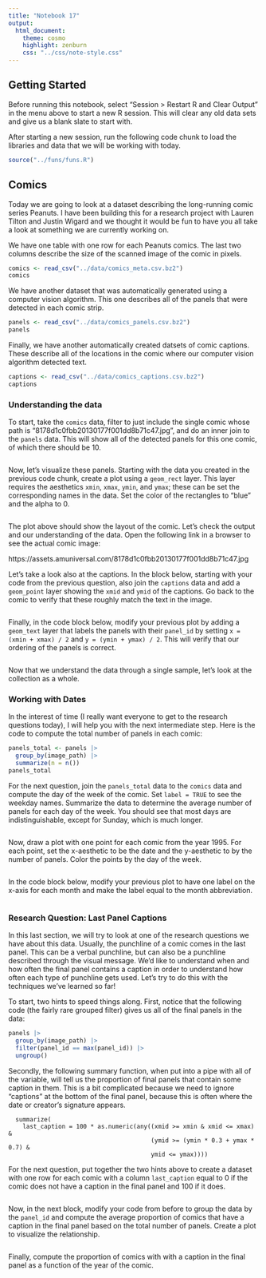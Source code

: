 ```yaml
---
title: "Notebook 17"
output:
  html_document:
    theme: cosmo
    highlight: zenburn
    css: "../css/note-style.css"
---
```


## Getting Started

Before running this notebook, select "Session > Restart R and Clear Output" in
the menu above to start a new R session. This will clear any old data sets and
give us a blank slate to start with.

After starting a new session, run the following code chunk to load the
libraries and data that we will be working with today.

```r
source("../funs/funs.R")
```

## Comics

Today we are going to look at a dataset describing the long-running comic
series Peanuts. I have been building this for a research project with Lauren
Tilton and Justin Wigard and we thought it would be fun to have you all take
a look at something we are currently working on.

We have one table with one row for each Peanuts comics. The last two columns
describe the size of the scanned image of the comic in pixels.

```r
comics <- read_csv("../data/comics_meta.csv.bz2")
comics
```

We have another dataset that was automatically generated using a computer vision
algorithm. This one describes all of the panels that were detected in each
comic strip.

```r
panels <- read_csv("../data/comics_panels.csv.bz2")
panels
```

Finally, we have another automatically created datsets of comic captions. These
describe all of the locations in the comic where our computer vision algorithm
detected text.

```r
captions <- read_csv("../data/comics_captions.csv.bz2")
captions
```

### Understanding the data

To start, take the `comics` data, filter to just include the single comic whose
path is "8178d1c0fbb20130177f001dd8b71c47.jpg", and do an inner join to the
`panels` data. This will show all of the detected panels for this one comic,
of which there should be 10.

```r

```

Now, let's visualize these panels. Starting with the data you created in the
previous code chunk, create a plot using a `geom_rect` layer. This layer 
requires the aesthetics `xmin`, `xmax`, `ymin`, and `ymax`; these can be set
the corresponding names in the data. Set the color of the rectangles to "blue"
and the alpha to 0.

```r

```

The plot above should show the layout of the comic. Let's check the output and
our understanding of the data. Open the following link in a browser to see the
actual comic image:

  https://assets.amuniversal.com/8178d1c0fbb20130177f001dd8b71c47.jpg

Let's take a look also at the captions. In the block below, starting with your
code from the previous question, also join the `captions` data and add a
`geom_point` layer showing the `xmid` and `ymid` of the captions. Go back to
the comic to verify that these roughly match the text in the image.

```r

```

Finally, in the code block below, modify your previous plot by adding a
`geom_text` layer that labels the panels with their `panel_id` by setting
`x = (xmin + xmax) / 2` and `y = (ymin + ymax) / 2`. This will verify that our
ordering of the panels is correct.

```r

```

Now that we understand the data through a single sample, let's look at the
collection as a whole.

### Working with Dates

In the interest of time (I really want everyone to get to the research questions
today), I will help you with the next intermediate step. Here is the code to
compute the total number of panels in each comic:

```r
panels_total <- panels |>
  group_by(image_path) |>
  summarize(n = n())
panels_total
```

For the next question, join the `panels_total` data to the `comics` data and
compute the day of the week of the comic. Set `label = TRUE` to see the weekday
names. Summarize the data to determine the average number of panels for each
day of the week. You should see that most days are indistinguishable, except
for Sunday, which is much longer.

```r

```

Now, draw a plot with one point for each comic from the year 1995. For each
point, set the x-aesthetic to be the date and the y-aesthetic to by the number
of panels. Color the points by the day of the week.

```r

```

In the code block below, modify your previous plot to have one label on the
x-axis for each month and make the label equal to the month abbreviation.

```r

```

### Research Question: Last Panel Captions

In this last section, we will try to look at one of the research questions we
have about this data. Usually, the punchline of a comic comes in the last panel.
This can be a verbal punchline, but can also be a punchline described through
the visual message. We'd like to understand when and how often the final panel
contains a caption in order to understand how often each type of punchline
gets used. Let's try to do this with the techniques we've learned so far!

To start, two hints to speed things along. First, notice that the following
code (the fairly rare grouped filter) gives us all of the final panels in the
data:

```r
panels |>
  group_by(image_path) |>
  filter(panel_id == max(panel_id)) |>
  ungroup()
```

Secondly, the following summary function, when put into a pipe with all of the
variable, will tell us the proportion of final panels that contain some caption
in them. This is a bit complicated because we need to ignore "captions" at the
bottom of the final panel, because this is often where the date or creator's
signature appears.

```
  summarize(
    last_caption = 100 * as.numeric(any((xmid >= xmin & xmid <= xmax) &
                                        (ymid >= (ymin * 0.3 + ymax * 0.7) &
                                        ymid <= ymax))))
```

For the next question, put together the two hints above to create a dataset 
with one row for each comic with a column `last_caption` equal to 0 if the
comic does not have a caption in the final panel and 100 if it does.

```r

```

Now, in the next block, modify your code from before to group the data by 
the `panel_id` and compute the average proportion of comics that have a caption
in the final panel based on the total number of panels. Create a plot to
visualize the relationship.

```r

```

Finally, compute the proportion of comics with with a caption in the final 
panel as a function of the year of the comic.

```r

```


